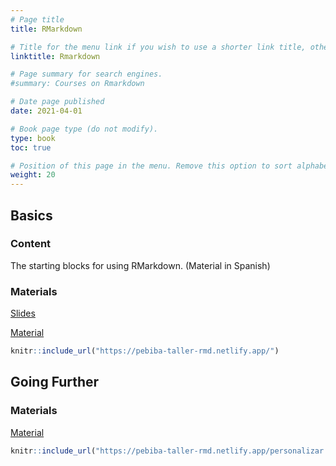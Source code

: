 ```yaml
---
# Page title
title: RMarkdown

# Title for the menu link if you wish to use a shorter link title, otherwise remove this option.
linktitle: Rmarkdown

# Page summary for search engines.
#summary: Courses on Rmarkdown

# Date page published
date: 2021-04-01

# Book page type (do not modify).
type: book
toc: true

# Position of this page in the menu. Remove this option to sort alphabetically.
weight: 20
---
```


## Basics 

### Content

The starting blocks for using RMarkdown. (Material in Spanish) 


### Materials

[Slides](https://pebiba-taller-rmd.netlify.app/)

[Material](https://pebiba-taller-rmd.netlify.app/intro_doc.html)

```r
knitr::include_url("https://pebiba-taller-rmd.netlify.app/")
```
 

## Going Further


### Materials

[Material](https://pebiba-taller-rmd.netlify.app/personalizar.html)


```r
knitr::include_url("https://pebiba-taller-rmd.netlify.app/personalizar.html")
```
 

